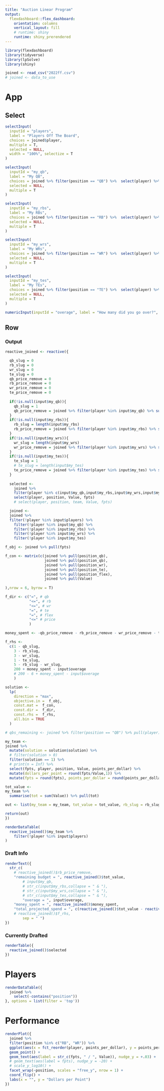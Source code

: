 ```yaml
---
title: "Auction Linear Program"
output: 
  flexdashboard::flex_dashboard:
    orientation: columns
    vertical_layout: fill
    # runtime: shiny
    runtime: shiny_prerendered
---
```


```r
library(flexdashboard)
library(tidyverse)
library(lpSolve)
library(shiny)

joined <- read_csv("2022ff.csv")
# joined <- data_to_use
```


App
=======================================================================

Select {.sidebar}
-----------------------------------------------

```r
selectInput(
  inputId = "players",
  label = "Players Off The Board",
  choices = joined$player,
  multiple = T,
  selected = NULL,
  width = "100%", selectize = T
)

selectInput(
  inputId = "my_qb",
  label = "My QB",
  choices = joined %>% filter(position == "QB") %>%  select(player) %>% pull(player),
  selected = NULL,
  multiple = T
)

selectInput(
  inputId = "my_rbs",
  label = "My RBs",
  choices = joined %>% filter(position == "RB") %>%  select(player) %>% pull(player),
  selected = NULL,
  multiple = T
)

selectInput(
  inputId = "my_wrs",
  label = "My WRs",
  choices = joined %>% filter(position == "WR") %>%  select(player) %>% pull(player),
  selected = NULL,
  multiple = T
)

selectInput(
  inputId = "my_tes",
  label = "My TEs",
  choices = joined %>% filter(position == "TE") %>%  select(player) %>% pull(player),
  selected = NULL,
  multiple = T
)

numericInput(inputId = "overage", label = "How many did you go over?", value = 0, step = 1)

```

Row
-------------------------------------------------

### Output

```r


reactive_joined <- reactive({

  qb_slug = 0
  rb_slug = 0
  wr_slug = 0
  te_slug = 0
  qb_price_remove = 0
  rb_price_remove = 0
  wr_price_remove = 0
  te_price_remove = 0
  
  if(!is.null(input$my_qb)){
    qb_slug = 1
    qb_price_remove = joined %>% filter(player %in% input$my_qb) %>% summarise(tot_value = sum(Value)) %>% pull(tot_value)
  }
  if(!is.null(input$my_rbs)){
    rb_slug = length(input$my_rbs)
    rb_price_remove = joined %>% filter(player %in% input$my_rbs) %>% summarise(tot_value = sum(Value)) %>% pull(tot_value)
  }
  if(!is.null(input$my_wrs)){
    wr_slug = length(input$my_wrs)
    wr_price_remove = joined %>% filter(player %in% input$my_wrs) %>% summarise(tot_value = sum(Value)) %>% pull(tot_value)
  }
  if(!is.null(input$my_tes)){
    te_slug = 1
    # te_slug = length(input$my_tes)
    te_price_remove = joined %>% filter(player %in% input$my_tes) %>% summarise(tot_value = sum(Value)) %>% pull(tot_value)
  }
  
  selected <-
    joined %>% 
    filter(player %in% c(input$my_qb,input$my_rbs,input$my_wrs,input$my_tes)) %>% 
    select(player, position, Value, fpts)
    # select(player, position, team, Value, fpts)

  joined <-
  joined %>% 
  filter(!player %in% input$players) %>% 
    filter(!player %in% input$my_qb) %>% 
    filter(!player %in% input$my_rbs) %>% 
    filter(!player %in% input$my_wrs) %>% 
    filter(!player %in% input$my_tes) 

f_obj <- joined %>% pull(fpts) 

f_con <- matrix(c(joined %>% pull(position_qb),
                  joined %>% pull(position_qb),
                  joined %>% pull(position_wr),
                  joined %>% pull(position_te),
                  joined %>% pull(position_flex),
                  joined %>% pull(Value)
                  
),nrow = 6, byrow = T)

f_dir <- c("=", # qb
           "<=", # rb
           "<=", # wr
           "=", # te
           "=", # flex
           "<=" # price
           )

money_spent <- -qb_price_remove - rb_price_remove - wr_price_remove - te_price_remove 

f_rhs <-
  c(1 - qb_slug,
    3 - rb_slug,
    3 - wr_slug,
    1 - te_slug,
    5 - rb_slug - wr_slug,
    200 + money_spent - input$overage
    # 200 - 6 + money_spent - input$overage
    )

solution <-
  lp(
    direction = "max",
    objective.in =  f_obj,
    const.mat =  f_con,
    const.dir =  f_dir,
    const.rhs =  f_rhs, 
    all.bin = TRUE
  )

# qbs_remaining <- joined %>% filter(position == "QB") %>% pull(player)

my_team <-
joined %>% 
  mutate(solution = solution$solution) %>% 
  # filter(solution > 0)
  filter(solution == 1) %>% 
  # print(n = Inf) %>% 
  select(fpts, player, position, Value, points_per_dollar) %>% 
  mutate(dollars_per_point = round(fpts/Value,1)) %>% 
  mutate(fpts = round(fpts), points_per_dollar = round(points_per_dollar,1))

tot_value <-
my_team %>% 
  summarise(tot = sum(Value)) %>% pull(tot)

out <- list(my_team = my_team, tot_value = tot_value, rb_slug = rb_slug, wr_slug = wr_slug, f_rhs = f_rhs, money_spent = money_spent, selected = selected)

return(out)
})

renderDataTable(
  reactive_joined()$my_team %>% 
    filter(!player %in% input$players)
)

```

### Draft Info

```r
renderText({
  str_c(
    # reactive_joined()$rb_price_remove,
    "remaining budget = ", reactive_joined()$tot_value,
        # input$my_qb,
        # str_c(input$my_rbs,collapse = " & "),
        # str_c(input$my_wrs,collapse = " & "),
        # str_c(input$my_tes,collapse = " & "),
        "overage = ", input$overage,
    "money_spent = ", reactive_joined()$money_spent, 
    "total_projected_spend = ", c(reactive_joined()$tot_value - reactive_joined()$money_spent + input$overage),
    # reactive_joined()$f_rhs,
        sep = " ")
})
```

### Currently Drafted

```r
renderTable({
  reactive_joined()$selected
})
```

Players
=======================================================================

```r
renderDataTable({
  joined %>% 
    select(-contains("position"))
}, options = list(filter = 'top'))
```

Performance
=======================================================================

```r
renderPlot({
  joined %>% 
  filter(position %in% c("RB", "WR")) %>%
  ggplot(aes(x = fct_reorder(player, points_per_dollar), y = points_per_dollar)) +
  geom_point() +
  geom_text(aes(label = str_c(fpts, " / ", Value)), nudge_y = +.03) +
  # geom_text(aes(label = fpts), nudge_y = -20) +
  # scale_y_log10() +
  facet_wrap(~position, scales = "free_y", nrow = 1) +
  coord_flip() +
  labs(x = "", y = "Dollars per Point")
})
```

